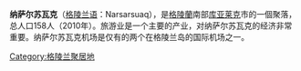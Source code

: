 {{多個問題|
{{expand|time=2015-03-26T14:35:41+00:00}}
{{unreferenced|time=2015-03-26T01:26:55+00:00}}
}}
{{Infobox settlement
|name                   = 纳萨尔苏瓦克
|other_name             =
|image_skyline          = Narsarsuaq-tunulliarfik.jpg
|imagesize              = 300px
}}
'''纳萨尔苏瓦克'''（[[格陵兰语|格陵兰语]]：Narsarsuaq），是[[格陵蘭|格陵蘭]]南部[[库亚莱克|库亚莱克]]市的一個聚落，总人口158人（2010年）。旅游业是一个主要的产业，对纳萨尔苏瓦克的经济非常重要。纳萨尔苏瓦克机场是仅有的两个在格陵兰岛的国际机场之一。

{{格陵蘭小作品}}
[[Category:格陵兰聚居地|Category:格陵兰聚居地]]
